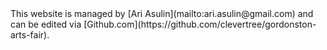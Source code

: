 
<DateLocationApply/>

<div className='p-4 pb-6'>
    This website is managed by [Ari Asulin](mailto:ari.asulin@gmail.com)
    and can be edited via [Github.com](https://github.com/clevertree/gordonston-arts-fair).
</div>
